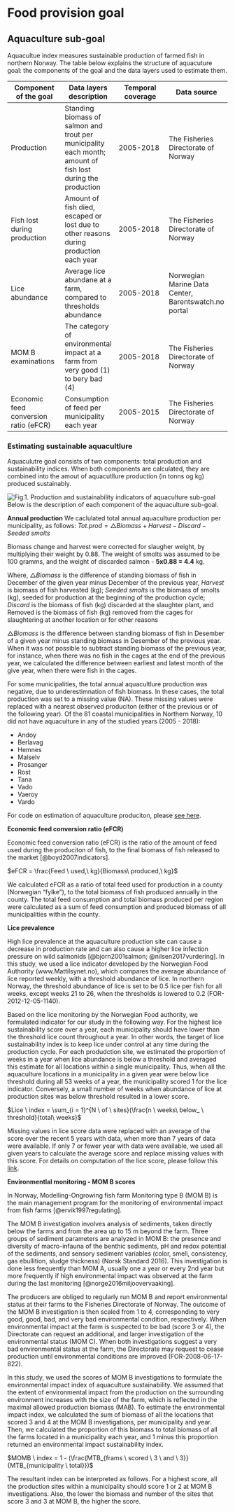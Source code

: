 # Food provision goal {#food}

## Aquaculture sub-goal
Aquacultue index measures sustainable production of farmed fish in northern Norway.
The table below explains the structure of aquacuture goal: the components of the goal and the  data layers used to estimate them.

Component of the goal|Data layers description|Temporal coverage|Data source|
|--------------|-------------|---------------|-----------|
|Production|Standing biomass of salmon and trout per municipality each month; amount of fish lost during the production|2005-2018|The Fisheries Directorate of Norway|
|Fish lost during production|Amount of fish died, escaped or lost due to other reasons during production each year|2005-2018|The Fisheries Directorate of Norway|
|Lice abundance|Average lice abundane at a farm, compared to thresholds abundance|2005-2018|Norwegian Marine Data Center, Barentswatch.no portal|
|MOM B examinations|The category of environmental impact at a farm from very good (1) to bery bad (4)|2005-2018|The Fisheries Directorate of Norway|
|Economic feed conversion ratio (eFCR) |Consumption of feed per municipality each year|2005-2015|The Fisheries Directorate of Norway|


### Estimating sustainable aquacultlure
Aquaculutre goal consists of two components: total production and sustainability indices. When both components are calculated, they are combined into the amout of aquacutllure production (in tonns og kg) produced sustainably.

![Fig.1. Production and sustainability indicators of aquaculture sub-goal](/Users/marinaespinasse/github/ohi_norway_bookdown/pics/production_chart.jpg)
Below is the description of each component of the aquaculture sub-goal.

**Annual production**
We caclulated total annual aquaculture production per municipality, as follows:
$Tot.prod = \triangle Biomass + Harvest - Discard - Seeded\ smolts$

Biomass change and harvest  were corrected for slaugher weight, by multiplying their weight by 0.88.
The weight of smolts was assumed to be 100 gramms, and the weight of discarded salmon - **5x0.88 = 4.4**  kg.

Where, $\triangle Biomass$ is the difference of standing biomass of fish in December of the given year minus December of the previous year, $Harvest$ is biomass of fish harvested (kg); $Seeded\ smolts$ is the biomass of smolts (kg), seeded for production at the beginning of the production cycle; $Discard$ is the biomass of fish (kg) discarded at the slaughter plant, and Removed is the biomass of fish (kg) removed from the cages for slaughtering at another location or for other reasons 

$\triangle Biomass$ is the difference between standing biomass of fish in Desember of a given year minus standing biomass in Desember of the previous year. When it was not possible to subtract standing biomass of the previous year, for instance, when there was no fish in the cages at the end of the previous year, we calculated the difference between earliest and latest month of the give year, when there were fish in the cages.

For some municipalities, the total annual aquacultlure production was negative, due to underestimnation of fish biomass. In these cases, the total production was set to a missing value (NA). These missing values were replaced with a nearest observed produciton (either of the previous or of the following year). 
Of the 81 coastal municipalities in Northern Norway, 10 did not have aquaculture in any of the studied years (2005 - 2018):

* Andoy
* Berlavag
* Hemnes
* Malselv
* Prosanger
* Rost
* Tana
* Vado
* Vaeroy
* Vardo

For code on estimation of aquaculture produciton, please 
[see here](https://ohi-norway.github.io/nor-prep/prep/food_provision/Mariculture/total_aquaculture_production_and_efcr_newdata_jan2020.html).


**Economic feed conversion ratio (eFCR)**

Economic feed conversion ratio (eFCR) is the ratio of the amount of feed used during the produciton of fish, to the final biomass of fish released to the market [@boyd2007indicators].

$eFCR = \frac{Feed \ used,\ kg}{Biomass\ produced,\ kg}$

We calculated eFCR as a ratio of total feed used for production in a county (Norwegian "fylke"), to the total biomass of fish produced annually in the county. The total feed consumption and total biomass produced per region were calculated as a sum of feed consumption and produced biomass of all municipalities within the county.


**Lice prevalence**

High lice prevalence at the aquaculture production site can cause a decrease in production rate and can also cause a higher lice infection pressure on wild salmonids [@bjorn2001salmon; @nilsen2017vurdering]. 
In this study, we used a lice indicator developed by the Norwegian Food Authority (www.Mattilsynet.no), which compares the average abundance of lice reported weekly, with a threshold abundance of lice. In northern Norway, the threshold abundance of lice is set to be 0.5 lice per fish for all weeks, except  weeks 21 to 26, when the thresholds is lowered to 0.2 (FOR-2012-12-05-1140).

Based on the lice monitoring by the Norwegian Food authority, we formulated indicator for our study in the following way. For the highest lice sustainability score over a year, each municipality should have lower than the threshold lice count throughout a  year. In other words, the target of lice sustainability index is to keep lice under control at any time during the production cycle. For each produdction site, we estimated the proportion of weeks in a year when lice abundance  is below a threshold and averaged this estimate for all locations within a single municipality. Thus, when all the aquaculture locations in a municipality in a given year were below lice threshold during all 53 weeks of a year, the municipality scored 1 for the lice indicator. Conversely, a small number of weeks when abundance of lice at production sites was below threshold resulted in a lower score.

$Lice \ index = \sum_{i = 1}^{N \ of \ sites}(\frac{n \ weeks\ below_ \ threshold}{total\ weeks}$

Missing values in lice score data were replaced with an average of the score over the recent 5 years with data, when more than 7 years of data were available. If only 7 or fewer year with data were available, we used all given years to calculate the average score and replace missing values with this score. 
For details on computation of the lice score, please follow this [link](https://ohi-norway.github.io/nor-prep/prep/food_provision/Mariculture/lice_count_at_localities.html). 


**Environmentlal monitoring - MOM B scores**

In Norway, Modelling-Ongrowing  fish farm Monitoring type B (MOM B)  is the main management program for the monitoring of environmental impact from fish farms [@ervik1997regulating].

The MOM B investigation involves analysis of sediments, taken directly below the farms and from the area up to 15 m beyond the farm. Three groups of sediment parameters are analyzed in MOM B: the presence and diversity of macro-infauna of the benthic sediments, pH and redox potential of the sediments, and sensory sediment variables (color, smell, consistency, gas ebullition, sludge thickness) (Norsk Standard 2016). This investigation is done less frequently than MOM A, usually one a year or every 2nd year but more frequently if high environmental impact was observed at the farm during the last monitoring [@norge2016miljoovervaaking].


The producers are obliged to regularly run MOM B and report environmental status at their farms to the Fisheries Directorate of Norway. The outcome of the MOM B investigation is then scaled from 1 to 4, corresponding to very good, good, bad, and very bad environmental condition, respectively. When environmental impact at the farm is suspected to be bad (score 3 or 4), the Directorate can request an additional, and larger investigation of the environmental status (MOM C).  When both investigations suggest a very bad environmental status at the farm, the Directorate may request to cease production until environmental conditions are improved (FOR-2008-06-17-822).

In this study, we used the scores of MOM B investigations to formulate the environmental impact index of aquaculture sustainability. We assumed that the extent of environmental impact from the production on the surrounding environment increases with the size of the farm, which is reflected in the maximal allowed production biomass (MAB). To estimate the environmental impact index, we calculated the sum of biomass of all the locations that scored 3 and 4 at the MOM B investigations, per municipality and year. Then, we calculated the proportion of this biomass to total biomass of all the farms located in a municipality each year, and 1 minus this proportion returned an environmental impact sustainability index. 

$MOMB \ index  = 1 - (\frac{MTB_{frams \ scored \ 3 \ and \ 3}}{MTB_{municipality \ total}})$

The resultant index can be interpreted as follows. For a highest score, all the production sites within a municipality should score 1 or 2 at MOM B investigations. Also, the lower the biomass and number of the sites that score 3 and 3 at MOM B, the higher the score.









